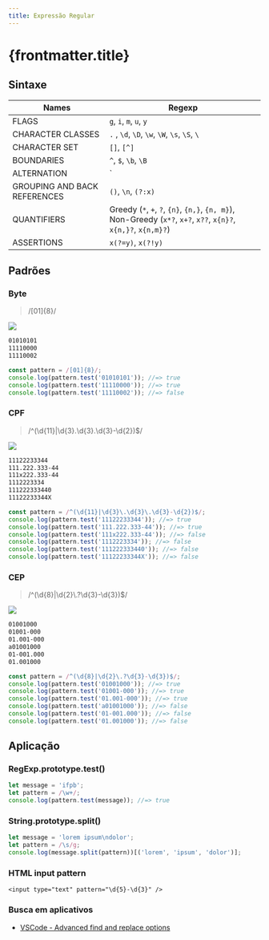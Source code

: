 ```yaml
---
title: Expressão Regular
---
```


# {frontmatter.title}

## Sintaxe

| Names                        | Regexp                                                                                                          |
| ---------------------------- | --------------------------------------------------------------------------------------------------------------- |
| FLAGS                        | `g`, `i`, `m`, `u`, `y`                                                                                         |
| CHARACTER CLASSES            | `.` , `\d`, `\D`, `\w`, `\W`, `\s`, `\S`, `\`                                                                   |
| CHARACTER SET                | `[]`, `[^]`                                                                                                     |
| BOUNDARIES                   | `^`, `$`, `\b`, `\B`                                                                                            |
| ALTERNATION                  | `|`                                                                                                             |
| GROUPING AND BACK REFERENCES | `()`, `\n`, `(?:x)`                                                                                             |
| QUANTIFIERS                  | Greedy (`*`, `+`, `?`, `{n}`, `{n,}`, `{n, m}`), Non-Greedy (`x*?`, `x+?`, `x??`, `x{n}?`, `x{n,}?`, `x{n,m}?`) |
| ASSERTIONS                   | `x(?=y)`, `x(?!y)`                                                                                              |

## Padrões

### Byte

> /[01]{8}/

![](/ls/imgs/ecma/regexp/byte.png)

```txt
01010101
11110000
11110002
```

```js
const pattern = /[01]{8}/;
console.log(pattern.test('01010101')); //=> true
console.log(pattern.test('11110000')); //=> true
console.log(pattern.test('11110002')); //=> false
```

### CPF

> /^(\d{11}\|\d{3}\.\d{3}\.\d{3}-\d{2})$/

![](/ls/imgs/ecma/regexp/cpf.png)

```txt
11122233344
111.222.333-44
111x222.333-44
1112223334
111222333440
11122233344X
```

```js
const pattern = /^(\d{11}|\d{3}\.\d{3}\.\d{3}-\d{2})$/;
console.log(pattern.test('11122233344')); //=> true
console.log(pattern.test('111.222.333-44')); //=> true
console.log(pattern.test('111x222.333-44')); //=> false
console.log(pattern.test('1112223334')); //=> false
console.log(pattern.test('111222333440')); //=> false
console.log(pattern.test('11122233344X')); //=> false
```

### CEP

> /^(\d{8}\|\d{2}\\.?\d{3}-\d{3})\$/

![](/ls/imgs/ecma/regexp/cep.png)

```txt
01001000
01001-000
01.001-000
a01001000
01-001.000
01.001000
```

```js
const pattern = /^(\d{8}|\d{2}\.?\d{3}-\d{3})$/;
console.log(pattern.test('01001000')); //=> true
console.log(pattern.test('01001-000')); //=> true
console.log(pattern.test('01.001-000')); //=> true
console.log(pattern.test('a01001000')); //=> false
console.log(pattern.test('01-001.000')); //=> false
console.log(pattern.test('01.001000')); //=> false
```

## Aplicação

### RegExp.prototype.test()

```js
let message = 'ifpb';
let pattern = /\w+/;
console.log(pattern.test(message)); //=> true
```

### String.prototype.split()

```js
let message = 'lorem ipsum\ndolor';
let pattern = /\s/g;
console.log(message.split(pattern))[('lorem', 'ipsum', 'dolor')];
```

### HTML input pattern

```markup
<input type="text" pattern="\d{5}-\d{3}" />
```

### Busca em aplicativos

- [VSCode - Advanced find and replace options](https://code.visualstudio.com/docs/editor/codebasics#_advanced-find-and-replace-options)
